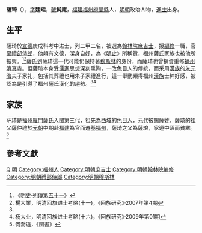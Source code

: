 '''薩琦'''（{{bd|1394年||1457年|catIdx=S薩}}），[[表字|字]]'''廷珪'''，[[號|號]]'''鈍庵'''，[[福建|福建]][[福州府|福州府]][[閩縣|閩縣]]人，[[明朝|明朝]]政治人物，[[進士|進士]]出身。

== 生平 ==
薩琦於[[宣德|宣德]]庚戌科考中进士，列二甲二名，被選為[[翰林院庶吉士|翰林院庶吉士]]，授[[編修|編修]]一職，官至[[禮部侍郎|禮部侍郎]]，他頗有文德，潔身自好，為《[[明史|明史]]》所稱贊，福州薩氏家族也被他所振興。<ref name="《明史·列傳第五十一》">《[[明史|明史]]·[[s:明史/卷163|列傳第五十一]]》</ref><ref name="明清回旗进士考略(十一)">楊大業，明清回旗进士考略(十一)，《回族研究》·2007年第4期</ref>薩氏到薩琦這一代可能仍保持著[[穆斯林|穆斯林]]的身份，而薩琦也曾捐資重修[[福州清真寺|福州清真寺]]。但薩琦本身受[[儒家|儒家]]思想深刻熏陶，一改色目人的傳統，而采用[[漢族|漢族]]的[[朱元晦|朱元晦]]夫子家礼，包括其葬禮也用朱子家禮進行，這一舉動頗得福州[[漢族|漢族]]士紳好感，被認為是引導了福州薩氏漢化的趨勢。<ref name="明清回旗进士考略(十一)"/><ref name="明清回族进士考略(十六)">杨大业，明清回族进士考略(十六)，《回族研究》·2009年第01期</ref>

== 家族 ==
萨琦是[[福州|福州]][[雁門薩氏|雁門薩氏]]入閩第三代，祖先為[[西域|西域]]的[[色目人|色目人]]，[[元代|元代]]被賜薩姓，薩琦的祖父薩仲禮於[[元朝|元朝]]中期赴[[福建|福建]]為官而遷基[[福州|福州]]，薩琦之父為薩琅，家道中落而貧寒。<ref name="《閩書》">何喬遠，《閩書》</ref>

== 參考文獻 ==
{{Reflist|2}}

{{宣德五年庚戌科殿試金榜}}

{{Authority control}}
{{DEFAULTSORT:C萨}}
[[Category:薩姓|Q]]
[[Category:雁門薩氏|明]]
[[Category:福州人|Category:福州人]]
[[Category:明朝庶吉士|Category:明朝庶吉士]]
[[Category:明朝翰林院编修|Category:明朝翰林院编修]]
[[Category:明朝禮部侍郎|Category:明朝禮部侍郎]]
[[Category:明朝穆斯林|Category:明朝穆斯林]]

{{明朝官员小作品}}